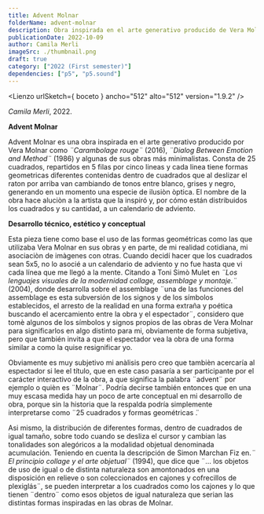 ```yaml
---
title: Advent Molnar
folderName: advent-molnar
description: Obra inspirada en el arte generativo producido de Vera Molnar.
publicationDate: 2022-10-09
author: Camila Merli
imageSrc: ./thumbnail.png
draft: true
category: ["2022 (First semester)"]
dependencies: ["p5", "p5.sound"]
---
```



<Lienzo urlSketch={ boceto } ancho="512" alto="512" version="1.9.2" />

_Camila Merli_, 2022.

**Advent Molnar**

Advent Molnar es una obra inspirada en el arte generativo producido por Vera Molnar como _¨Carambolage rouge¨_ (2016), _¨Dialog Between Emotion and Method¨_ (1986) y algunas de sus obras más minimalistas. Consta de 25 cuadrados, repartidos en 5 filas por cinco lineas y cada linea tiene formas geometricas diferentes contenidas dentro de cuadrados que al deslizar el raton por arriba van cambiando de tonos entre blanco, grises y negro, generando en un momento una especie de ilusiòn òptica. El nombre de la obra hace aluciòn a la artista que la inspiró y, por cómo están distribuidos los cuadrados y su cantidad, a un calendario de adviento.


**Desarrollo técnico, estético y conceptual**

Esta pieza tiene como base el uso de las formas geométricas como las que utilizaba Vera Molnar en sus obras y en parte, de mi realidad cotidiana, mi asociaciòn de imàgenes con otras. Cuando decidí hacer que los cuadrados sean 5x5, no lo asocié a un calendario de adviento y no fue hasta que vi cada línea que me llegó a la mente. Citando a Toni Simò Mulet en _¨Los lenguajes visuales de la modernidad collage, assemblage y montaje.¨_ (2004), donde desarrolla sobre el assemblage ¨una de las funciones del assemblage es esta subversión de los signos y de los símbolos establecidos, el arresto de la realidad en una forma extraña y poética buscando el acercamiento entre la obra y el espectador¨, considero que tomè algunos de los símbolos y signos propios de las obras de Vera Molnar para significarlos en algo distinto para mi, obviamente de forma subjetiva, pero que también invita a que el espectador vea la obra de una forma similar a como la quise resignificar yo. 

Obviamente es muy subjetivo mi anàlisis pero creo que tambièn acercaría al espectador si lee el título, que en este caso pasaría a ser participante por el carácter interactivo de la obra, a que significa la palabra ¨advent¨ por ejemplo o quièn es ¨Molnar¨. Podría decirse también entonces que en una muy escasa medida hay un poco de arte conceptual en mi desarrollo de obra, porque sin la historia que la respalda podría simplemente interpretarse como ¨25 cuadrados y formas geométricas ̈.

Asi mismo, la distribución de diferentes formas, dentro de cuadrados de igual tamaño, sobre todo cuando se desliza el cursor y cambian las tonalidades son alegóricos a la modalidad objetual denominada acumulación. Teniendo en cuenta la descripción de Simon Marchan Fiz en._¨ El principio collage y el arte objetual¨_ (1994),  que dice que ¨… los objetos de uso de igual o de distinta naturaleza son amontonados en una disposición en relieve o son coleccionados en cajones y cofrecillos de plexiglás¨, se pueden interpretar a los cuadrados como los cajones y lo que tienen ¨dentro¨ como esos objetos de igual naturaleza que serian las distintas formas inspiradas en las obras de Molnar.
